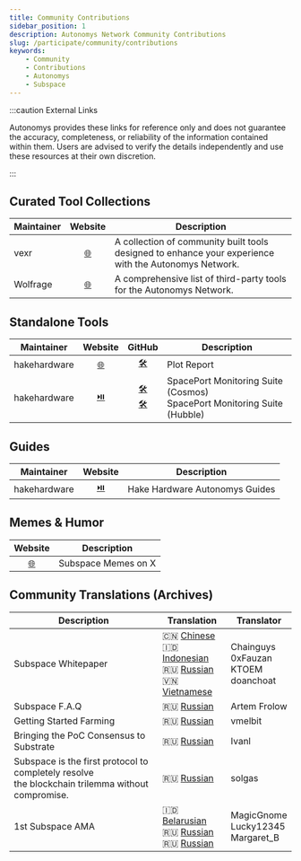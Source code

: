 ```yaml
---
title: Community Contributions
sidebar_position: 1
description: Autonomys Network Community Contributions
slug: /participate/community/contributions
keywords:
    - Community
    - Contributions
    - Autonomys
    - Subspace
---
```


:::caution External Links

Autonomys provides these links for reference only and does not guarantee the accuracy, completeness, or reliability of the information contained within them. Users are advised to verify the details independently and use these resources at their own discretion.

:::

## Curated Tool Collections

| Maintainer | Website | Description |
|--|:-:|--|
| vexr | [🌐](https://ai3.farm) | A collection of community built tools designed to enhance your experience with the Autonomys Network. |
| Wolfrage | [🌐](https://subspace.ifhya.com) | A comprehensive list of third-party tools for the Autonomys Network. |

## Standalone Tools

| Maintainer | Website | GitHub | Description |
|--|:-:|:-:|--|
| hakehardware | [🌐](https://plotreport.hakedev.com) | [🛠️](https://github.com/hakehardware/plotreport) | Plot Report |
| hakehardware | [⏯️](https://youtu.be/wqo9X46naB0) | [🛠️](https://github.com/hakehardware/spaceport-cosmos) <br /> [🛠️](https://github.com/hakehardware/spaceport-hubble) | SpacePort Monitoring Suite (Cosmos) <br /> SpacePort Monitoring Suite (Hubble) |

## Guides

| Maintainer | Website | Description |
|--|:-:|--|
| hakehardware | [⏯️](https://guides.hakedev.com/guides) | Hake Hardware Autonomys Guides |

## Memes & Humor
| Website | Description |
|:-:|--|
| [🌐](https://twitter.com/SubspaceMemes) | Subspace Memes on X |

## Community Translations (Archives)

| Description | Translation | Translator |
|--|--|--|
| Subspace Whitepaper | 🇨🇳 [Chinese](https://medium.com/@chainguys/%E5%AD%90%E7%A9%BA%E9%97%B4-subspace-%E7%A7%8D%E6%94%B6%E8%80%85%E5%9B%B0%E5%A2%83%E7%9A%84%E8%A7%A3%E5%86%B3%E6%96%B9%E6%A1%88-eng-chn-b780ea0a99ab?p=b780ea0a99ab) <br /> 🇮🇩 [Indonesian](https://saljifauzann.medium.com/subspace-lapisan-nol-untuk-web3-38f0a961594) <br /> 🇷🇺 [Russian](https://petr-kachanow.gitbook.io/subspace/russkii-russian/subspace-reshenie-fermerskoi-dilemmy/i.-predystoriya) <br /> 🇻🇳 [Vietnamese](https://medium.com/@doanchoat/subspace-network-c%E1%BA%A3i-thi%E1%BB%87n-t%C3%ADnh-phi-t%E1%BA%ADp-trung-v%C3%A0-gi%C3%BAp-gi%E1%BA%A3i-quy%E1%BA%BFt-nh%E1%BB%AFng-kh%C3%B3-kh%C4%83n-c%E1%BB%A7a-farmer-11b6b6effdd3)| Chainguys <br /> 0xFauzan <br /> KTOEM <br /> doanchoat|
| Subspace F.A.Q | 🇷🇺 [Russian](https://docs.google.com/document/d/17LwoBVP6POgaI18oajyI9xsi3nSJDtS7O-TvKSoHQwo) | Artem Frolow |
| Getting Started Farming | 🇷🇺 [Russian](https://vmelbit.medium.com/%D1%81%D1%82%D0%B0%D0%BD%D0%BE%D0%B2%D0%B8%D0%BC%D1%81%D1%8F-%D1%84%D0%B5%D1%80%D0%BC%D0%B5%D1%80%D0%B0%D0%BC%D0%B8-subspace-network-5bacab106755) | vmelbit |
| Bringing the PoC Consensus to Substrate | 🇷🇺 [Russian](https://medium.com/@ivan.arenovich/%D0%B4%D0%BE%D0%B2%D0%B5%D0%B4%D0%B5%D0%BD%D0%BD%D1%8F-poc-%D0%BA%D0%BE%D0%BD%D1%81%D0%B5%D0%BD%D1%81%D1%83%D1%81%D1%83-%D0%B4%D0%BE-substrate-67baf6307d8) | Ivanl |
| Subspace is the first protocol to completely resolve <br /> the blockchain trilemma without compromise. | 🇷🇺 [Russian](https://medium.com/@solgas/subspace-%D1%8D%D1%82%D0%BE-%D0%BF%D0%B5%D1%80%D0%B2%D1%8B%D0%B9-%D0%BF%D1%80%D0%BE%D1%82%D0%BE%D0%BA%D0%BE%D0%BB-%D0%BF%D0%BE%D0%BB%D0%BD%D0%BE%D1%81%D1%82%D1%8C%D1%8E-%D1%80%D0%B0%D0%B7%D1%80%D0%B5%D1%88%D0%B8%D0%B2%D1%88%D0%B8%D0%B9-%D1%82%D1%80%D0%B8%D0%BB%D0%B5%D0%BC%D0%BC%D1%83-%D0%B1%D0%BB%D0%BE%D0%BA%D1%87%D0%B5%D0%B9%D0%BD%D0%B0-%D0%B1%D0%B5%D0%B7-%D0%BA%D0%BE%D0%BC%D0%BF%D1%80%D0%BE%D0%BC%D0%B8%D1%81%D1%81%D0%BE%D0%B2-84aceca19504) | solgas |
|1st Subspace AMA | 🇮🇩 [Belarusian](https://medium.com/@otopleniek/%D1%81%D1%82%D1%8D%D0%BD%D0%B0%D0%B3%D1%80%D0%B0%D0%BC%D0%B0-ama-subspace-labs-%D0%BB%D1%8E%D1%82%D1%8B-2022-289a25cbc54f) <br /> 🇷🇺 [Russian](https://medium.com/@ol_cryptopro/subspace-labs-ama-transcript-february-2022-982b037c54ec) <br /> 🇷🇺 [Russian](https://medium.com/@sanotska27/%D1%82%D1%80%D0%B0%D0%BD%D1%81%D0%BA%D1%80%D0%B8%D0%BF%D1%82-ama-%D1%81-%D0%B0%D0%BD%D0%B3%D0%BB-%D1%81%D0%BF%D1%80%D0%BE%D1%81%D0%B8-%D0%BC%D0%B5%D0%BD%D1%8F-%D0%B2%D1%81%D0%B5-%D1%87%D1%82%D0%BE-%D1%83%D0%B3%D0%BE%D0%B4%D0%BD%D0%BE-subspace-labs-%D1%84%D0%B5%D0%B2%D1%80%D0%B0%D0%BB%D1%8C-2022-%D0%B3%D0%BE%D0%B4%D0%B0-c3815485d0f4)| MagicGnome <br /> Lucky12345 <br /> Margaret_B |
